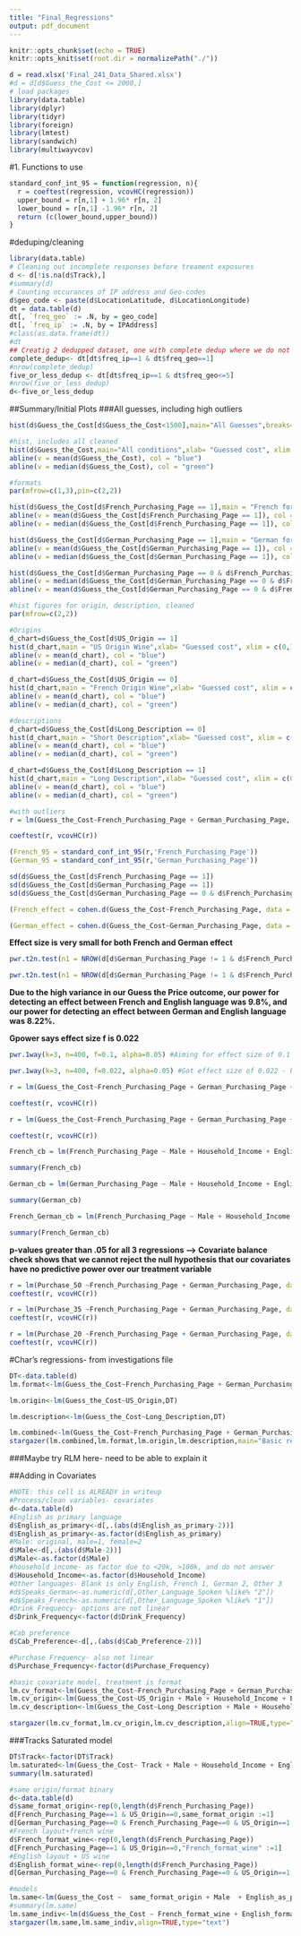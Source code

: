 ---
title: "Final_Regressions"
output: pdf_document
---

```{r setup, include=FALSE}
knitr::opts_chunk$set(echo = TRUE)
knitr::opts_knit$set(root.dir = normalizePath("./"))
```


```{r, echo=FALSE}
d = read.xlsx('Final_241_Data_Shared.xlsx')
#d = d[d$Guess_the_Cost <= 2000,]
# load packages 
library(data.table)
library(dplyr)
library(tidyr)
library(foreign)
library(lmtest)
library(sandwich)
library(multiwayvcov)
```


#1. Functions to use
```{r}
standard_conf_int_95 = function(regression, n){
  r = coeftest(regression, vcovHC(regression))
  upper_bound = r[n,1] + 1.96* r[n, 2] 
  lower_bound = r[n,1] -1.96* r[n, 2]
  return (c(lower_bound,upper_bound))
}
```
#deduping/cleaning
```{r deduping}
library(data.table)
# Cleaning out incomplete responses before treament exposures
d <- d[!is.na(d$Track),]
#summary(d)
# Counting occurances of IP address and Geo-codes
d$geo_code <- paste(d$LocationLatitude, d$LocationLongitude)
dt = data.table(d)
dt[, `freq_geo` := .N, by = geo_code]
dt[, `freq_ip` := .N, by = IPAddress]
#class(as.data.frame(dt))
#dt
## Creatig 2 dedupped dataset, one with complete dedup where we do not allow any duplicates in IP or Geo code, and one where we exclude IP dupes, but allow up to 5 dups per geo code
complete_dedup<- dt[dt$freq_ip==1 & dt$freq_geo==1]
#nrow(complete_dedup)
five_or_less_dedup <- dt[dt$freq_ip==1 & dt$freq_geo<=5]
#nrow(five_or_less_dedup)
d<-five_or_less_dedup
```

##Summary/Initial Plots
###All guesses, including high outliers
```{r}
hist(d$Guess_the_Cost[d$Guess_the_Cost<1500],main="All Guesses",breaks=100,xlab= "Guessed cost")
```

```{r}
#hist, includes all cleaned 
hist(d$Guess_the_Cost,main="All conditions",xlab= "Guessed cost", xlim = c(0,100),breaks=1000)
abline(v = mean(d$Guess_the_Cost), col = "blue")
abline(v = median(d$Guess_the_Cost), col = "green")

#formats
par(mfrow=c(1,3),pin=c(2,2))

hist(d$Guess_the_Cost[d$French_Purchasing_Page == 1],main = "French format",xlab= "Guessed cost", xlim = c(0,100),breaks=1000)
abline(v = mean(d$Guess_the_Cost[d$French_Purchasing_Page == 1]), col = "blue")
abline(v = median(d$Guess_the_Cost[d$French_Purchasing_Page == 1]), col = "green")

hist(d$Guess_the_Cost[d$German_Purchasing_Page == 1],main = "German format",xlab= "Guessed cost", xlim = c(0,100),breaks=1000)
abline(v = mean(d$Guess_the_Cost[d$German_Purchasing_Page == 1]), col = "blue")
abline(v = median(d$Guess_the_Cost[d$German_Purchasing_Page == 1]), col = "green")

hist(d$Guess_the_Cost[d$German_Purchasing_Page == 0 & d$French_Purchasing_Page == 0 ],main = "English format", xlab= "Guessed cost", xlim = c(0,100),breaks=1000)
abline(v = median(d$Guess_the_Cost[d$German_Purchasing_Page == 0 & d$French_Purchasing_Page == 0]), col = "green")
abline(v = mean(d$Guess_the_Cost[d$German_Purchasing_Page == 0 & d$French_Purchasing_Page == 0]), col = "blue")

```
```{r}
#hist figures for origin, description, cleaned 
par(mfrow=c(2,2))

#Origins
d_chart=d$Guess_the_Cost[d$US_Origin == 1]
hist(d_chart,main = "US Origin Wine",xlab= "Guessed cost", xlim = c(0,100),breaks=1000)
abline(v = mean(d_chart), col = "blue")
abline(v = median(d_chart), col = "green")

d_chart=d$Guess_the_Cost[d$US_Origin == 0]
hist(d_chart,main = "French Origin Wine",xlab= "Guessed cost", xlim = c(0,100),breaks=1000)
abline(v = mean(d_chart), col = "blue")
abline(v = median(d_chart), col = "green")

#descriptions
d_chart=d$Guess_the_Cost[d$Long_Description == 0]
hist(d_chart,main = "Short Description",xlab= "Guessed cost", xlim = c(0,100),breaks=1000)
abline(v = mean(d_chart), col = "blue")
abline(v = median(d_chart), col = "green")

d_chart=d$Guess_the_Cost[d$Long_Description == 1]
hist(d_chart,main = "Long Description",xlab= "Guessed cost", xlim = c(0,100),breaks=1000)
abline(v = mean(d_chart), col = "blue")
abline(v = median(d_chart), col = "green")
```

```{r}
#with outliers
r = lm(Guess_the_Cost~French_Purchasing_Page + German_Purchasing_Page, data = d)

coeftest(r, vcovHC(r))

(French_95 = standard_conf_int_95(r,'French_Purchasing_Page'))
(German_95 = standard_conf_int_95(r,'German_Purchasing_Page'))

sd(d$Guess_the_Cost[d$French_Purchasing_Page == 1])
sd(d$Guess_the_Cost[d$German_Purchasing_Page == 1])
sd(d$Guess_the_Cost[d$German_Purchasing_Page == 0 & d$French_Purchasing_Page ==0])
```





```{r}
(French_effect = cohen.d(Guess_the_Cost~French_Purchasing_Page, data = d[d$German_Purchasing_Page != 1,]))

(German_effect = cohen.d(Guess_the_Cost~German_Purchasing_Page, data = d[d$French_Purchasing_Page != 1,]))
```
**Effect size is very small for both French and German effect**

```{r}
pwr.t2n.test(n1 = NROW(d[d$German_Purchasing_Page != 1 & d$French_Purchasing_Page != 1,]), n2 = NROW(d[d$French_Purchasing_Page == 1,]), d = .045, sig.level = .05)

pwr.t2n.test(n1 = NROW(d[d$German_Purchasing_Page != 1 & d$French_Purchasing_Page != 1,]), n2 = NROW(d[d$German_Purchasing_Page == 1,]), d = 0.037, sig.level = .05)


```

**Due to the high variance in our Guess the Price outcome, our power for detecting an effect between French and English language was 9.8%, and our power for detecting an effect between German and English language was 8.22%.**

**Gpower says effect size f is 0.022**

```{r}
pwr.1way(k=3, n=400, f=0.1, alpha=0.05) #Aiming for effect size of 0.1 - Power of 88%

pwr.1way(k=3, n=400, f=0.022, alpha=0.05) #Got effect size of 0.022 - Power of 9.6%
```

```{r}
r = lm(Guess_the_Cost~French_Purchasing_Page + German_Purchasing_Page + US_Origin + French_Purchasing_Page * US_Origin + German_Purchasing_Page*US_Origin, data = d)

coeftest(r, vcovHC(r))
```

```{r}
r = lm(Guess_the_Cost~French_Purchasing_Page + German_Purchasing_Page + US_Origin + French_Purchasing_Page * Long_Description + German_Purchasing_Page*Long_Description, data = d)

coeftest(r, vcovHC(r))
```
```{r}
French_cb = lm(French_Purchasing_Page ~ Male + Household_Income + English_as_primary + Drink_Frequency + Cab_Preference + Purchase_Frequency, data = d[d$German_Purchasing_Page != 1,])

summary(French_cb)

German_cb = lm(German_Purchasing_Page ~ Male + Household_Income + English_as_primary + Drink_Frequency + Cab_Preference + Purchase_Frequency, data = d[d$French_Purchasing_Page != 1,])

summary(German_cb)

French_German_cb = lm(French_Purchasing_Page ~ Male + Household_Income + English_as_primary + Drink_Frequency + Cab_Preference + Purchase_Frequency, data = d[d$French_Purchasing_Page == 1 | d$German_Purchasing_Page == 1 ,])

summary(French_German_cb)
```

**p-values greater than .05 for all 3 regressions --> Covariate balance check shows that we cannot reject the null hypothesis that our covariates have no predictive power over our treatment variable**

```{r}
r = lm(Purchase_50 ~French_Purchasing_Page + German_Purchasing_Page, data = d)
coeftest(r, vcovHC(r))

```

```{r}
r = lm(Purchase_35 ~French_Purchasing_Page + German_Purchasing_Page, data = d)
coeftest(r, vcovHC(r))
```

```{r}
r = lm(Purchase_20 ~French_Purchasing_Page + German_Purchasing_Page, data = d)
coeftest(r, vcovHC(r))
```

#Char's regressions- from investigations file
```{r}
DT<-data.table(d)
lm.format<-lm(Guess_the_Cost~French_Purchasing_Page + German_Purchasing_Page,DT)

lm.origin<-lm(Guess_the_Cost~US_Origin,DT)

lm.description<-lm(Guess_the_Cost~Long_Description,DT)

lm.combined<-lm(Guess_the_Cost~French_Purchasing_Page + German_Purchasing_Page + US_Origin + Long_Description,DT)
stargazer(lm.combined,lm.format,lm.origin,lm.description,main="Basic regressions- no covariates", align=TRUE, type="text")

```
###Maybe try RLM here- need to be able to explain it

##Adding in Covariates
```{r}
#NOTE: this cell is ALREADY in writeup
#Process/clean variables- covariates
d<-data.table(d)
#English as primary language
d$English_as_primary<-d[,.(abs(d$English_as_primary-2))]
d$English_as_primary<-as.factor(d$English_as_primary)
#Male: original, male=1, female=2
d$Male<-d[,.(abs(d$Male-2))]
d$Male<-as.factor(d$Male)
#household income- as factor due to <20k, >100k, and do not answer
d$Household_Income<-as.factor(d$Household_Income)
#Other languages- Blank is only English, French 1, German 2, Other 3
#d$Speaks_German<-as.numeric(d[,Other_Language_Spoken %like% "2"])
#d$Speaks_French<-as.numeric(d[,Other_Language_Spoken %like% "1"])
#Drink Frequency- options are not linear 
d$Drink_Frequency<-factor(d$Drink_Frequency)

#Cab preference
d$Cab_Preference<-d[,.(abs(d$Cab_Preference-2))]

#Purchase Frequency- also not linear
d$Purchase_Frequency<-factor(d$Purchase_Frequency)
```

```{r}
#basic covariate model, treatment is format
lm.cv_format<-lm(Guess_the_Cost~French_Purchasing_Page + German_Purchasing_Page + Male + English_as_primary  + Cab_Preference +Household_Income + Drink_Frequency+Purchase_Frequency,d)
lm.cv_origin<-lm(Guess_the_Cost~US_Origin + Male + Household_Income + English_as_primary + Cab_Preference + Drink_Frequency+ Purchase_Frequency,d)
lm.cv_description<-lm(Guess_the_Cost~Long_Description + Male + Household_Income + English_as_primary  + Cab_Preference + Drink_Frequency + Purchase_Frequency,d)

stargazer(lm.cv_format,lm.cv_origin,lm.cv_description,align=TRUE,type="text")
```
###Tracks Saturated model
```{r,include=FALSE}
DT$Track<-factor(DT$Track)
lm.saturated<-lm(Guess_the_Cost~ Track + Male + Household_Income + English_as_primary + Drink_Frequency + Cab_Preference + Purchase_Frequency,DT)
summary(lm.saturated)
```

```{r}
#same origin/format binary
d<-data.table(d)
d$same_format_origin<-rep(0,length(d$French_Purchasing_Page))
d[French_Purchasing_Page==1 & US_Origin==0,same_format_origin :=1]
d[German_Purchasing_Page==0 & French_Purchasing_Page==0 & US_Origin==1,same_format_origin :=1]
#French layout+french wine
d$French_format_wine<-rep(0,length(d$French_Purchasing_Page))
d[French_Purchasing_Page==1 & US_Origin==0,"French_format_wine" :=1]
#English layout + US wine
d$English_format_wine<-rep(0,length(d$French_Purchasing_Page))
d[German_Purchasing_Page==0 & French_Purchasing_Page==0 & US_Origin==1,"English_format_wine" :=1]

#models
lm.same<-lm(Guess_the_Cost ~  same_format_origin + Male  + English_as_primary  + Cab_Preference + Household_Income+ Drink_Frequency + Purchase_Frequency ,d)
#summary(lm.same)
lm.same_indiv<-lm(d$Guess_the_Cost ~ French_format_wine + English_format_wine + Male + Household_Income + English_as_primary + Drink_Frequency + Cab_Preference + Purchase_Frequency,d)
stargazer(lm.same,lm.same_indiv,align=TRUE,type="text")
```


